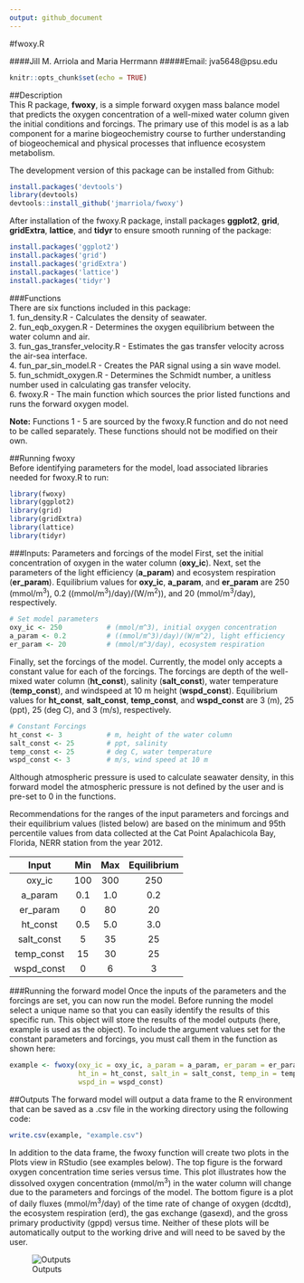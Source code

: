 ```yaml
---
output: github_document
---
```

#fwoxy.R

####Jill M. Arriola and Maria Herrmann
#####Email: jva5648@psu.edu
```r
knitr::opts_chunk$set(echo = TRUE)
```
##Description  
This R package, **fwoxy**, is a simple forward oxygen mass balance model that predicts the oxygen concentration of a well-mixed water column given the initial conditions and forcings. The primary use of this model is as a lab component for a marine biogeochemistry course to further understanding of biogeochemical and physical processes that influence ecosystem metabolism.  


The development version of this package can be installed from Github:

```r
install.packages('devtools')
library(devtools)
devtools::install_github('jmarriola/fwoxy')
```

After installation of the fwoxy.R package, install packages **ggplot2**, **grid**, **gridExtra**, **lattice**, and **tidyr** to ensure smooth running of the package:
```r
install.packages('ggplot2')
install.packages('grid')
install.packages('gridExtra')
install.packages('lattice')
install.packages('tidyr')
```

###Functions  
There are six functions included in this package:    
1. fun_density.R -  Calculates the density of seawater.   
2. fun_eqb_oxygen.R -  Determines the oxygen equilibrium between the water column and air.   
3. fun_gas_transfer_velocity.R -  Estimates the gas transfer velocity across the air-sea interface.  
4. fun_par_sin_model.R -  Creates the PAR signal using a sin wave model.  
5. fun_schmidt_oxygen.R -  Determines the Schmidt number, a unitless number used in calculating gas transfer velocity.   
6. fwoxy.R - The main function which sources the prior listed functions and runs the forward oxygen model.    

**Note:** Functions 1 - 5 are sourced by the fwoxy.R function and do not need to be called separately. These functions should not be modified on their own.

##Running fwoxy  
Before identifying parameters for the model, load associated libraries needed for fwoxy.R to run:
```r
library(fwoxy)
library(ggplot2)
library(grid)
library(gridExtra)
library(lattice)
library(tidyr)
```

###Inputs: Parameters and forcings of the model
First, set the initial concentration of oxygen in the water column (**oxy_ic**). Next, set the parameters of the light efficiency (**a_param**) and ecosystem respiration (**er_param**). Equilibrium values for **oxy_ic**, **a_param**, and **er_param** are 250 (mmol/m^3^), 0.2 ((mmol/m^3^)/day)/(W/m^2^)), and 20 (mmol/m^3^/day), respectively.  
```r
# Set model parameters
oxy_ic <- 250           # (mmol/m^3), initial oxygen concentration
a_param <- 0.2          # ((mmol/m^3)/day)/(W/m^2), light efficiency
er_param <- 20          # (mmol/m^3/day), ecosystem respiration

```

Finally, set the forcings of the model. Currently, the model only accepts a constant value for each of the forcings. The forcings are depth of the well-mixed water column (**ht_const**), salinity (**salt_const**), water temperature (**temp_const**), and windspeed at 10 m height (**wspd_const**). Equilibrium values for **ht_const**, **salt_const**, **temp_const**, and **wspd_const** are 3 (m), 25 (ppt), 25 (deg C), and 3 (m/s), respectively.
```r
# Constant Forcings
ht_const <- 3           # m, height of the water column
salt_const <- 25        # ppt, salinity
temp_const <- 25        # deg C, water temperature
wspd_const <- 3         # m/s, wind speed at 10 m

```
Although atmospheric pressure is used to calculate seawater density, in this forward model the atmospheric pressure is not defined by the user and is pre-set to 0 in the functions.  

Recommendations for the ranges of the input parameters and forcings and their equilibrium values (listed below) are based on the minimum and 95th percentile values from data collected at the Cat Point Apalachicola Bay, Florida, NERR station from the year 2012.  

|Input|Min|Max|Equilibrium|
|:---:|:---:|:---:|:---:|
|oxy_ic|100|300|250|
|a_param|0.1|1.0|0.2|
|er_param|0|80|20|
|ht_const|0.5|5.0|3.0|
|salt_const|5|35|25|
|temp_const|15|30|25|
|wspd_const|0|6|3|

###Running the forward model
Once the inputs of the parameters and the forcings are set, you can now run the model. Before running the model select a unique name so that you can easily identify the results of this specific run. This object will store the results of the model outputs (here, example is used as the object). To include the argument values set for the constant parameters and forcings, you must call them in the function as shown here:
```r
example <- fwoxy(oxy_ic = oxy_ic, a_param = a_param, er_param = er_param, 
                 ht_in = ht_const, salt_in = salt_const, temp_in = temp_const,
                 wspd_in = wspd_const)
```

##Outputs
The forward model will output a data frame to the R environment that can be saved as a .csv file in the working directory using the following code: 
```r
write.csv(example, "example.csv")
```
In addition to the data frame, the fwoxy function will create two plots in the Plots view in RStudio (see examples below). The top figure is the forward oxygen concentration time series versus time. This plot illustrates how the dissolved oxygen concentration (mmol/m^3^) in the water column will change due to the parameters and forcings of the model. The bottom figure is a plot of daily fluxes (mmol/m^3^/day) of the time rate of change of oxygen (dcdtd), the ecosystem respiration (erd), the gas exchange (gasexd), and the gross primary productivity (gppd) versus time. Neither of these plots will be automatically output to the working drive and will need to be saved by the user.    

![Outputs](oxy_and_flux.jpeg)  
  




